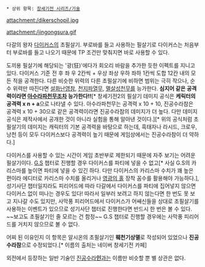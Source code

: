  * 상위 항목: [[창세기전 시리즈/기술]]

attachment:/dikerschopil.jpg

attachment:/jingongsura.gif

다갈의 왕자 [[다이커스]]의 초필살기. 부로바를 들고 사용하는 필살기로 다이커스는 처음부터 부로바를 들고 나오기 때문에 TP 조건만 맞춰지면 바로 사용할 수 있다.

도끼용 필살기에 해당되는 '광(狂)'에다가 회오리 바람을 추가한 듯한 이펙트를 지니고 있다. 다이커스 기준 전 후 좌 우 2칸씩 + 우상 좌상 우하 좌하 1칸씩 도합 12칸 내의 모든 적을 공격한다. 다른 비슷한 위력의 다른 초필살기에 비하면 범위는 극히 작으나, 순수 위력만 따진다면 [[설화난영참]], [[천지파열무]], [[멸살성천무]]를 능가한다. '''심지어 같은 공격력이라면 [[아수라파천무]]조차 능가한다!!'''[* 창세기전2의 필살기 데미지 공식은 '''케릭터의 공격력 x n + a'''으로 나타낼 수 있다. 아수라파천무는 공격력 x 10 + 10, 진공수라참은 공격력 x 10 + 30으로 같은 공격력이라면 진공수라참의 데미지가 더 높다. 다만 데미지 공식은 제작사에서 공개한 것이 아니라 실험을 통해 알아낸 것이다.][* 위의 공식처럼 초필살기의 데미지는 캐릭터의 기본 공격력을 바탕으로 하는데, 흑태자나 라시드, 크로우, 낭천 등이 모두 다이커스보다 공격력이 높기 때문에 게임상에서는 진공수라참이 더 약하다.]

다이커스를 사용할 수 있는 시간이 게임 초반부로 제한되기 때문에 자주 보기는 어려운 필살기이다. [[G.S]] 챕터로 진행할 경우 다이커스를 파티에 넣을 수 없고[* 사실 G.S의 카리스마를 높이면 파티에 넣을 수 있긴 하다. 다만 다이커스의 카리스마 수치가 꽤 높은 편이라 에디터로 카리스마 수치를 올리거나 [[영광의 홀]] 장착 꼼수를 활용해야 가능하다.], 성기사단 챕터일지라도 피리어드에 따라 다갈에서 다이커스를 파티에 집어넣지 않으면 다이커스 없이 떠나는 경우도 있다! 따라서 일부러 보려고 하지 않는다면 한 번도 못 보고 지나갈 수도 있지만, 사막풍 피리어드에서 다이커스가 어쌔신들을 상대로 초필살기를 사용하는 이벤트가 있으므로 성기사단 챕터로 진행한다면 반드시 한 번은 볼 수 있다. ~~보고도 초필살기인 줄 모르는 건 함정~~ G.S 챕터로 진행할 경우에는 사막풍 피리어드를 거치지 않으므로 볼 수 없다.

어찌 된 이유인지 이 항목은 알시온의 초필살기인 '''훼천기상멸'''로 작성되어 있었으나 '''진공수라참'''으로 수정되었다.[* 이름의 출처는 네이버 창세기전 카페]

외전에서 등장하는 일반 기술인 [[진공수라인|진공수라'''인''']]과는 이름만 비슷할 뿐 별 상관은 없다.

